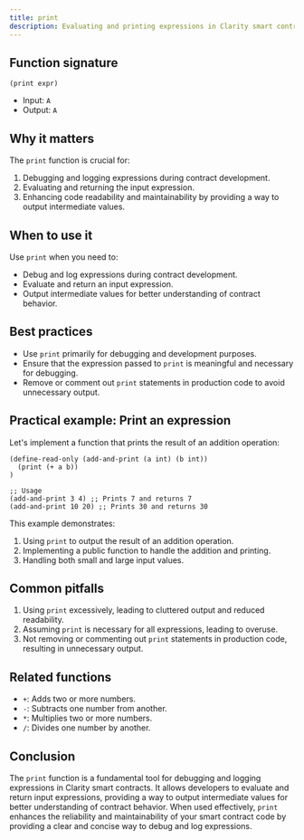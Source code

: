 ```yaml
---
title: print
description: Evaluating and printing expressions in Clarity smart contracts.
---
```


## Function signature

```clarity
(print expr)
```

- Input: `A`
- Output: `A`

## Why it matters

The `print` function is crucial for:

1. Debugging and logging expressions during contract development.
2. Evaluating and returning the input expression.
3. Enhancing code readability and maintainability by providing a way to output intermediate values.

## When to use it

Use `print` when you need to:

- Debug and log expressions during contract development.
- Evaluate and return an input expression.
- Output intermediate values for better understanding of contract behavior.

## Best practices

- Use `print` primarily for debugging and development purposes.
- Ensure that the expression passed to `print` is meaningful and necessary for debugging.
- Remove or comment out `print` statements in production code to avoid unnecessary output.

## Practical example: Print an expression

Let's implement a function that prints the result of an addition operation:

```clarity
(define-read-only (add-and-print (a int) (b int))
  (print (+ a b))
)

;; Usage
(add-and-print 3 4) ;; Prints 7 and returns 7
(add-and-print 10 20) ;; Prints 30 and returns 30
```

This example demonstrates:
1. Using `print` to output the result of an addition operation.
2. Implementing a public function to handle the addition and printing.
3. Handling both small and large input values.

## Common pitfalls

1. Using `print` excessively, leading to cluttered output and reduced readability.
2. Assuming `print` is necessary for all expressions, leading to overuse.
3. Not removing or commenting out `print` statements in production code, resulting in unnecessary output.

## Related functions

- `+`: Adds two or more numbers.
- `-`: Subtracts one number from another.
- `*`: Multiplies two or more numbers.
- `/`: Divides one number by another.

## Conclusion

The `print` function is a fundamental tool for debugging and logging expressions in Clarity smart contracts. It allows developers to evaluate and return input expressions, providing a way to output intermediate values for better understanding of contract behavior. When used effectively, `print` enhances the reliability and maintainability of your smart contract code by providing a clear and concise way to debug and log expressions.
